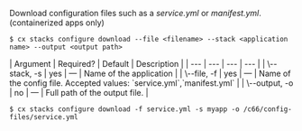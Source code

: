Download configuration files such as a *service.yml* or *manifest.yml*. (containerized apps only)

<Tabs >
<Tab label="Usage">

```shell
$ cx stacks configure download --file <filename> --stack <application name> --output <output path>
```
</Tab>
    
<Tab label="arguments">
| Argument | Required? | Default | Description |
|  ---  |  ---  |  ---  |  ---  |
| \--stack, -s <application name> | yes | — | Name of the application |
| \--file, -f <filename> | yes | — | Name of the config file. Accepted values: `service.yml`,`manifest.yml` |
| \--output, -o <output path> | no | — | Full path of the output file. |
</Tab>
<Tab label="examples">

```shell
$ cx stacks configure download -f service.yml -s myapp -o /c66/config-files/service.yml
```

</Tab>
</Tabs>